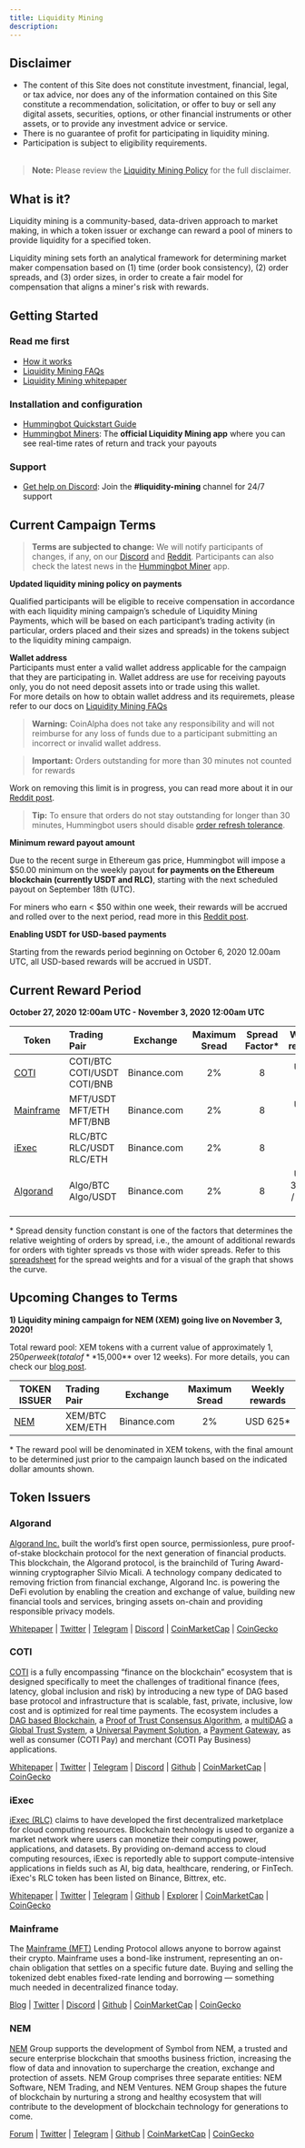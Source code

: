 ```yaml
---
title: Liquidity Mining
description:
---
```


## Disclaimer

- The content of this Site does not constitute investment, financial, legal, or tax advice, nor does any of the information contained on this Site constitute a recommendation, solicitation, or offer to buy or sell any digital assets, securities, options, or other financial instruments or other assets, or to provide any investment advice or service.
- There is no guarantee of profit for participating in liquidity mining.
- Participation is subject to eligibility requirements.<br/><br/>

> **Note:** Please review the [Liquidity Mining Policy](https://hummingbot.io/liquidity-mining-policy/) for the full disclaimer.

## What is it?

Liquidity mining is a community-based, data-driven approach to market making, in which a token issuer or exchange can reward a pool of miners to provide liquidity for a specified token.

Liquidity mining sets forth an analytical framework for determining market maker compensation based on (1) time (order book consistency), (2) order spreads, and (3) order sizes, in order to create a fair model for compensation that aligns a miner's risk with rewards.

## Getting Started

### Read me first

- [How it works](https://www.notion.so/hummingbot/What-is-liquidity-mining-c2eb7d68e28b42278e5efead9a247507)
- [Liquidity Mining FAQs](https://docs.hummingbot.io/resources/liquidity-mining/)
- [Liquidity Mining whitepaper](https://hummingbot.io/liquidity-mining.pdf)

### Installation and configuration

- [Hummingbot Quickstart Guide](https://hummingbot.io/academy/quickstart/)
- [Hummingbot Miners](https://miners.hummingbot.io/): The **official Liquidity Mining app** where you can see real-time rates of return and track your payouts

### Support

- [Get help on Discord](https://discord.hummingbot.io): Join the **#liquidity-mining** channel for 24/7 support

## Current Campaign Terms

> **Terms are subjected to change:** We will notify participants of changes, if any, on our [Discord](https://discord.hummingbot.io) and [Reddit](https://www.reddit.com/r/Hummingbot/). Participants can also check the latest news in the [Hummingbot Miner](https://miners.hummingbot.io/) app.

**Updated liquidity mining policy on payments**

Qualified participants will be eligible to receive compensation in accordance with each liquidity mining campaign’s schedule of Liquidity Mining Payments, which will be based on each participant’s trading activity (in particular, orders placed and their sizes and spreads) in the tokens subject to the liquidity mining campaign.

**Wallet address**  
Participants must enter a valid wallet address applicable for the campaign that they are participating in. Wallet address are use for receiving payouts only, you do not need deposit assets into or trade using this wallet.  
For more details on how to obtain wallet address and its requiremets, please refer to our docs on [Liquidity Mining FAQs](/resources/liquidity-mining/)

> **Warning:** CoinAlpha does not take any responsibility and will not reimburse for any loss of funds due to a participant submitting an incorrect or invalid wallet address.

> **Important:** Orders outstanding for more than 30 minutes not counted for rewards

Work on removing this limit is in progress, you can read more about it in our [Reddit post](https://www.reddit.com/r/Hummingbot/comments/hz5xv3/tracking_rewards_for_orders_longer_than_30m/).

> **Tip:** To ensure that orders do not stay outstanding for longer than 30 minutes, Hummingbot users should disable [order refresh tolerance](/strategies/order-refresh-tolerance/).

**Minimum reward payout amount**

Due to the recent surge in Ethereum gas price, Hummingbot will impose a \$50.00 minimum on the weekly payout **for payments on the Ethereum blockchain (currently USDT and RLC)**, starting with the next scheduled payout on September 18th (UTC).

For miners who earn < \$50 within one week, their rewards will be accrued and rolled over to the next period, read more in this [Reddit post](https://www.reddit.com/r/Hummingbot/comments/ip4mc3/announcement_raising_minimum_payment_to_50/).

**Enabling USDT for USD-based payments**

Starting from the rewards period beginning on October 6, 2020 12.00am UTC, all USD-based rewards will be accrued in USDT.

## Current Reward Period

**October 27, 2020 12:00am UTC - November 3, 2020 12:00am UTC**

| Token                    | Trading Pair                            |  Exchange   | Maximum Sread | Spread Factor\* |     Weekly rewards     |
| ------------------------ | :-------------------------------------- | :---------: | :-----------: | :-------------: | :--------------------: |
| [COTI](#coti)            | COTI/BTC <br/> COTI/USDT <br/> COTI/BNB | Binance.com |      2%       |        8        |        USDT 250        |
| [Mainframe](/#mainframe) | MFT/USDT <br/> MFT/ETH <br/> MFT/BNB    | Binance.com |      2%       |        8        |        USDT 250        |
| [iExec](#iExec)          | RLC/BTC <br/> RLC/USDT <br/> RLC/ETH    | Binance.com |      2%       |        8        |        RLC 180         |
| [Algorand](#algorand)    | Algo/BTC <br/> Algo/USDT                | Binance.com |      2%       |        8        | USDT 312.50 / ALGO 980 |

\* Spread density function constant is one of the factors that determines the relative weighting of orders by spread, i.e., the amount of additional rewards for orders with tighter spreads vs those with wider spreads. Refer to this [spreadsheet](https://docs.google.com/spreadsheets/d/1mUZsQoiqlMs5HjcL6AXSKIx1oaULsmuQStJaCc2wggQ/edit?ts=5f1e89bd#gid=18167917) for the spread weights and for a visual of the graph that shows the curve.

## Upcoming Changes to Terms

**1) Liquidity mining campaign for NEM (XEM) going live on November 3, 2020!**

Total reward pool: XEM tokens with a current value of approximately $1,250 per week (total of **$15,000\*\* over 12 weeks). For more details, you can check our [blog post](https://hummingbot.io/blog/2020-10-nem-liquidity-mining/).

| TOKEN ISSUER | Trading Pair          |  Exchange   | Maximum Sread | Weekly rewards |
| ------------ | :-------------------- | :---------: | :-----------: | :------------: |
| [NEM](#nem)  | XEM/BTC <br/> XEM/ETH | Binance.com |      2%       |   USD 625\*    |

\* The reward pool will be denominated in XEM tokens, with the final amount to be determined just prior to the campaign launch based on the indicated dollar amounts shown.

## Token Issuers

### Algorand

[Algorand Inc.](https://www.algorand.com/) built the world’s first open source, permissionless, pure proof-of-stake blockchain protocol for the next generation of financial products. This blockchain, the Algorand protocol, is the brainchild of Turing Award-winning cryptographer Silvio Micali. A technology company dedicated to removing friction from financial exchange, Algorand Inc. is powering the DeFi evolution by enabling the creation and exchange of value, building new financial tools and services, bringing assets on-chain and providing responsible privacy models.

[Whitepaper](https://www.algorand.com/resources/white-papers) | [Twitter](https://twitter.com/Algorand) | [Telegram](https://t.me/algorand) | [Discord](https://discord.gg/YgPTCVk) | [CoinMarketCap](https://coinmarketcap.com/currencies/algorand/) | [CoinGecko](https://www.coingecko.com/en/coins/algorand)

### COTI

[COTI](https://coti.io/) is a fully encompassing “finance on the blockchain” ecosystem that is designed specifically to meet the challenges of traditional finance (fees, latency, global inclusion and risk) by introducing a new type of DAG based base protocol and infrastructure that is scalable, fast, private, inclusive, low cost and is optimized for real time payments. The ecosystem includes a [DAG based Blockchain](https://www.youtube.com/watch?v=kSdRxqHDKe8), a [Proof of Trust Consensus Algorithm](https://coti.io/files/COTI-technical-whitepaper.pdf), a [multiDAG](https://medium.com/cotinetwork%27/coti-is-launching-multidag-a-protocol-to-issue-tokens-on-a-dag-infrastructure-5c6282e5c3d1) a [Global Trust System](https://medium.com/cotinetwork/introducing-cotis-global-trust-system-gts-an-advanced-layer-of-trust-for-any-blockchain-7e44587b8bda), a [Universal Payment Solution](https://medium.com/cotinetwork/coti-universal-payment-system-ups-8614e149ee76), a [Payment Gateway](https://medium.com/cotinetwork/announcing-the-first-release-of-the-coti-payment-gateway-4a9f3e515b86), as well as consumer (COTI Pay) and merchant (COTI Pay Business) applications.

[Whitepaper](https://coti.io/files/COTI-technical-whitepaper.pdf) | [Twitter](https://twitter.com/COTInetwork) | [Telegram](https://t.me/COTInetwork) | [Discord](https://discord.me/coti) | [Github](https://github.com/coti-io) | [CoinMarketCap](https://coinmarketcap.com/currencies/coti/markets/) | [CoinGecko](https://www.coingecko.com/en/coins/coti)

### iExec

[iExec (RLC)](https://iex.ec/) claims to have developed the first decentralized marketplace for cloud computing resources. Blockchain technology is used to organize a market network where users can monetize their computing power, applications, and datasets. By providing on-demand access to cloud computing resources, iExec is reportedly able to support compute-intensive applications in fields such as AI, big data, healthcare, rendering, or FinTech. iExec's RLC token has been listed on Binance, Bittrex, etc.

[Whitepaper](https://iex.ec/wp-content/uploads/pdf/iExec-WPv3.0-English.pdf) | [Twitter](https://twitter.com/iEx_ec) | [Telegram](https://goo.gl/fH3EHT) | [Github](https://github.com/iExecBlockchainComputing) | [Explorer](https://etherscan.io/token/0x607F4C5BB672230e8672085532f7e901544a7375) | [CoinMarketCap](https://coinmarketcap.com/currencies/rlc/markets/) | [CoinGecko](https://www.coingecko.com/en/coins/iexec-rlc)

### Mainframe

The [Mainframe (MFT)](https://mainframe.com/) Lending Protocol allows anyone to borrow against their crypto. Mainframe uses a bond-like instrument, representing an on-chain obligation that settles on a specific future date. Buying and selling the tokenized debt enables fixed-rate lending and borrowing — something much needed in decentralized finance today.

[Blog](https://blog.mainframe.com) | [Twitter](https://twitter.com/Mainframe_HQ) | [Discord](https://discord.gg/mhtSRz6) | [Github](https://github.com/MainframeHQ) | [CoinMarketCap](https://coinmarketcap.com/currencies/mainframe/) | [CoinGecko](https://www.coingecko.com/en/coins/mainframe)

### NEM

[NEM](https://nem.io) Group supports the development of Symbol from NEM, a trusted and secure enterprise blockchain that smooths business friction, increasing the flow of data and innovation to supercharge the creation, exchange and protection of assets.
NEM Group comprises three separate entities: NEM Software, NEM Trading, and NEM Ventures. NEM Group shapes the future of blockchain by nurturing a strong and healthy ecosystem that will contribute to the development of blockchain technology for generations to come.

[Forum](https://forum.nem.io/) | [Twitter](https://twitter.com/nemofficial) | [Telegram](https://t.me/nemred) | [Github](https://github.com/NemProject) | [CoinMarketCap](https://coinmarketcap.com/currencies/nem/) | [CoinGecko](https://www.coingecko.com/en/coins/nem)
